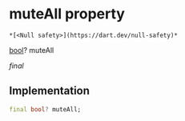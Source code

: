 # muteAll property

    *[<Null safety>](https://dart.dev/null-safety)*

[bool](https://api.flutter.dev/flutter/dart-core/bool-class.html)? muteAll

_final_

## Implementation

```dart
final bool? muteAll;


```
